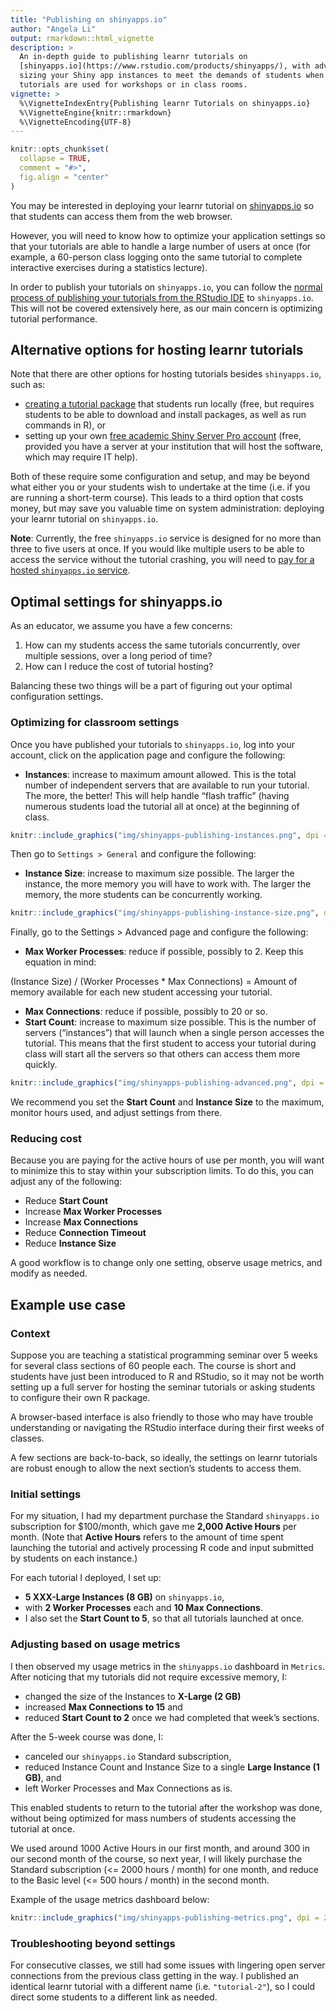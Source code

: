```yaml
---
title: "Publishing on shinyapps.io"
author: "Angela Li"
output: rmarkdown::html_vignette
description: >
  An in-depth guide to publishing learnr tutorials on
  [shinyapps.io](https://www.rstudio.com/products/shinyapps/), with advice on
  sizing your Shiny app instances to meet the demands of students when learnr
  tutorials are used for workshops or in class rooms.
vignette: >
  %\VignetteIndexEntry{Publishing learnr Tutorials on shinyapps.io}
  %\VignetteEngine{knitr::rmarkdown}
  %\VignetteEncoding{UTF-8}
---
```


```r
knitr::opts_chunk$set(
  collapse = TRUE,
  comment = "#>",
  fig.align = "center"
)
```

You may be interested in deploying your learnr tutorial on [shinyapps.io](https://www.shinyapps.io/) so that students can access them from the web browser.

However, you will need to know how to optimize your application settings so that your tutorials are able to handle a large number of users at once (for example, a 60-person class logging onto the same tutorial to complete interactive exercises during a statistics lecture).

In order to publish your tutorials on `shinyapps.io`, you can follow the [normal process of publishing your tutorials from the RStudio IDE](https://rstudio.github.io/learnr/publishing.html#rstudio_connect_and_shinyappsio) to `shinyapps.io`.
This will not be covered extensively here, as our main concern is optimizing tutorial performance.

## Alternative options for hosting learnr tutorials

Note that there are other options for hosting tutorials besides `shinyapps.io`, such as:

-   [creating a tutorial package](https://rstudio.github.io/learnr/publishing.html#r_package) that students run locally (free, but requires students to be able to download and install packages, as well as run commands in R), or
-   setting up your own [free academic Shiny Server Pro account](https://rstudio.com/pricing/academic-pricing/) (free, provided you have a server at your institution that will host the software, which may require IT help).

Both of these require some configuration and setup, and may be beyond what either you or your students wish to undertake at the time (i.e. if you are running a short-term course).
This leads to a third option that costs money, but may save you valuable time on system administration: deploying your learnr tutorial on `shinyapps.io`.

**Note**: Currently, the free `shinyapps.io` service is designed for no more than three to five users at once.
If you would like multiple users to be able to access the service without the tutorial crashing, you will need to [pay for a hosted `shinyapps.io` service](https://www.shinyapps.io/#pricing).

## Optimal settings for shinyapps.io

As an educator, we assume you have a few concerns:

1.  How can my students access the same tutorials concurrently, over multiple sessions, over a long period of time?
2.  How can I reduce the cost of tutorial hosting?

Balancing these two things will be a part of figuring out your optimal configuration settings.

### Optimizing for classroom settings

Once you have published your tutorials to `shinyapps.io`, log into your account, click on the application page and configure the following:

-   **Instances**: increase to maximum amount allowed. This is the total number of independent servers that are available to run your tutorial. The more, the better! This will help handle "flash traffic" (having numerous students load the tutorial all at once) at the beginning of class.

```r
knitr::include_graphics("img/shinyapps-publishing-instances.png", dpi = 150)
```

Then go to `Settings > General` and configure the following:

-   **Instance Size**: increase to maximum size possible. The larger the instance, the more memory you will have to work with. The larger the memory, the more students can be concurrently working.

```r
knitr::include_graphics("img/shinyapps-publishing-instance-size.png", dpi = 150)
```

Finally, go to the Settings \> Advanced page and configure the following:

-   **Max Worker Processes**: reduce if possible, possibly to 2. Keep this equation in mind:

(Instance Size) / (Worker Processes \* Max Connections) = Amount of memory available for each new student accessing your tutorial.

-   **Max Connections**: reduce if possible, possibly to 20 or so.
-   **Start Count**: increase to maximum size possible. This is the number of servers ("instances") that will launch when a single person accesses the tutorial. This means that the first student to access your tutorial during class will start all the servers so that others can access them more quickly.

```r
knitr::include_graphics("img/shinyapps-publishing-advanced.png", dpi = 150)
```

We recommend you set the **Start Count** and **Instance Size** to the maximum, monitor hours used, and adjust settings from there.

### Reducing cost

Because you are paying for the active hours of use per month, you will want to minimize this to stay within your subscription limits.
To do this, you can adjust any of the following:

-   Reduce **Start Count**
-   Increase **Max Worker Processes**
-   Increase **Max Connections**
-   Reduce **Connection Timeout**
-   Reduce **Instance Size**

A good workflow is to change only one setting, observe usage metrics, and modify as needed.

## Example use case

### Context

Suppose you are teaching a statistical programming seminar over 5 weeks for several class sections of 60 people each.
The course is short and students have just been introduced to R and RStudio, so it may not be worth setting up a full server for hosting the seminar tutorials or asking students to configure their own R package.

A browser-based interface is also friendly to those who may have trouble understanding or navigating the RStudio interface during their first weeks of classes.

A few sections are back-to-back, so ideally, the settings on learnr tutorials are robust enough to allow the next section's students to access them.

### Initial settings

For my situation, I had my department purchase the Standard `shinyapps.io` subscription for \$100/month, which gave me **2,000 Active Hours** per month.
(Note that **Active Hours** refers to the amount of time spent launching the tutorial and actively processing R code and input submitted by students on each instance.)

For each tutorial I deployed, I set up:

-   **5 XXX-Large Instances (8 GB)** on `shinyapps.io`,
-   with **2 Worker Processes** each and **10 Max Connections**.
-   I also set the **Start Count to 5**, so that all tutorials launched at once.

### Adjusting based on usage metrics

I then observed my usage metrics in the `shinyapps.io` dashboard in `Metrics`.
After noticing that my tutorials did not require excessive memory, I:

-   changed the size of the Instances to **X-Large (2 GB)**
-   increased **Max Connections to 15** and
-   reduced **Start Count to 2** once we had completed that week's sections.

After the 5-week course was done, I:

-   canceled our `shinyapps.io` Standard subscription,
-   reduced Instance Count and Instance Size to a single **Large Instance (1 GB)**, and
-   left Worker Processes and Max Connections as is.

This enabled students to return to the tutorial after the workshop was done, without being optimized for mass numbers of students accessing the tutorial at once.

We used around 1000 Active Hours in our first month, and around 300 in our second month of the course, so next year, I will likely purchase the Standard subscription (\<= 2000 hours / month) for one month, and reduce to the Basic level (\<= 500 hours / month) in the second month.

Example of the usage metrics dashboard below:

```r
knitr::include_graphics("img/shinyapps-publishing-metrics.png", dpi = 200)
```

### Troubleshooting beyond settings

For consecutive classes, we still had some issues with lingering open server connections from the previous class getting in the way.
I published an identical learnr tutorial with a different name (i.e. `"tutorial-2"`), so I could direct some students to a different link as needed.


